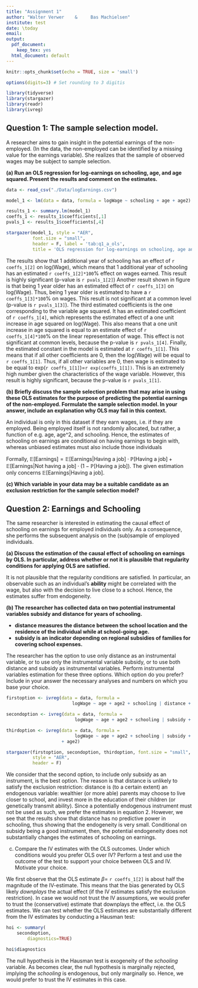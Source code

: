 ```yaml
---
title: "Assignment 1"
author: "Walter Verwer    &     Bas Machielsen"
institute: test
date: \today
email: 
output:
  pdf_document: 
    keep_tex: yes
  html_document: default
---
```


```r
knitr::opts_chunk$set(echo = TRUE, size = 'small')

options(digits=3) # Set rounding to 3 digitis

library(tidyverse)
library(stargazer)
library(readr)
library(ivreg)
```

## Question 1: The sample selection model. 

A researcher aims to gain insight in the potential earnings of the non-employed. (In the data, the non-employed can be identified by a missing value for the earnings variable). She realizes that the sample of observed wages may be subject to sample selection.

__(a) Run an OLS regression for log-earnings on schooling, age, and age squared. Present the results and comment on the estimates.__
    
```r
data <- read_csv("./Data/logEarnings.csv")
```
    
```r
model_1 <- lm(data = data, formula = logWage ~ schooling + age + age2)

results_1 <- summary.lm(model_1)
coeffs_1 <- results_1$coefficients[,1]
pvals_1 <- results_1$coefficients[,4]

stargazer(model_1, style = "AER", 
          font.size = "small",
          header = F, label = 'tab:q1_a_ols', 
          title = 'OLS regression for log-earnings on schooling, age and age squared.')
```

The results show that 1 additional year of schooling has an effect of `r coeffs_1[2]` on log(Wage), which means that 1 additional year of schooling has an estimated `r coeffs_1[2]*100`% effect on wages earned. This result is highly significant (p-value is `r pvals_1[2]`) Another result shown in figure \ref{tab:q1_a_ols} is that being 1 year older has an estimated effect of `r coeffs_1[3]` on log(Wage). Thus, being 1 year older is estimated to have a `r coeffs_1[3]*100`% on wages. This result is not significant at a common level (p-value is `r pvals_1[3]`). The third estimated coefficients is the one corresponding to the variable age squared. It has an estimated coefficient of `r coeffs_1[4]`, which represents the estimated effect of a one unit increase in age squared on log(Wage). This also means that a one unit increase in age squared is equal to an estimate effect of `r coeffs_1[4]*100`% on the linear representation of wage. This effect is not significant at common levels, because the p-value is `r pvals_1[4]`. Finally, the estimated constant in the model is estimated at `r coeffs_1[1]`. This means that if all other coefficients are 0, then the log(Wage) will be equal to `r coeffs_1[1]`. Thus, if all other variables are 0, then wage is estimated to be equal to exp(`r coeffs_1[1]`)=`r exp(coeffs_1[1])`. This is an extremely high number given the characteristics of the wage variable. However, this result is highly significant, because the p-value is `r pvals_1[1]`.

__(b) Briefly discuss the sample selection problem that may arise in using these OLS estimates for the purpose of predicting the potential earnings of the non-employed. Formulate the sample selection model. In your answer, include an explanation why OLS may fail in this context.__

An individual is only in this dataset if they earn wages, i.e. if they are employed. Being employed itself is not randomly allocated, but rather, a function of e.g. age, age^2, and schooling. Hence, the estimates of schooling on earnings are conditional on having earnings to begin with, whereas unbiased estimates must also include those individuals 

Formally, $\mathbb{E}[\text{Earnings}] = \mathbb{E[\text{Earnings}|\text{Having a job}]} \cdot \mathbb{P}[\text{Having a job}] + \mathbb{E[\text{Earnings}|\text{Not having a job}]} \cdot (1-\mathbb{P[\text{Having a job}]})$. The given estimation only concerns $\mathbb{E[\text{Earnings}|\text{Having a job}]}$. 

__(c) Which variable in your data may be a suitable candidate as an exclusion restriction for the sample selection model?__



## Question 2: Earnings and Schooling

The same researcher is interested in estimating the causal effect of schooling on earnings for employed individuals only. As a consequence, she performs the subsequent analysis on the (sub)sample of employed individuals.

__(a) Discuss the estimation of the causal effect of schooling on earnings by OLS. In particular, address whether or not it is plausible that regularity conditions for applying OLS are satisfied.__

It is not plausible that the regularity conditions are satisfied. In particular, an observable such as an individual's __ability__ might be correlated with the wage, but also with the decision to live close to a school. Hence, the estimates suffer from endogeneity.

__(b) The researcher has collected data on two potential instrumental variables subsidy and distance for years of schooling.__

- __distance measures the distance between the school location and the residence of the individual while at school-going age.__
- __subsidy is an indicator depending on regional subsidies of families for covering school expenses.__
    
The researcher has the option to use only distance as an instrumental variable, or to use only the instrumental variable subsidy, or to use both distance and subsidy as instrumental variables. Perform instrumental variables estimation for these three options. Which option do you prefer? Include in your answer the necessary analyses and numbers on which you base your choice.

```r
firstoption <- ivreg(data = data, formula = 
                         logWage ~ age + age2 + schooling | distance + age + age2)

secondoption <- ivreg(data = data, formula =
                          logWage ~ age + age2 + schooling | subsidy + age + age2)

thirdoption <- ivreg(data = data, formula =
                          logWage ~ age + age2 + schooling | subsidy + distance + age 
                     + age2)
```

```r
stargazer(firstoption, secondoption, thirdoption, font.size = "small", 
          style = "AER", 
          header = F)
```

We consider that the second option, to include only subsidy as an instrument, is the best option. The reason is that distance is unlikely to satisfy the exclusion restriction: distance is (to a certain extent) an endogenous variable: wealthier (or more able) parents may choose to live closer to school, and invest more in the education of their children (or genetically transmit ability). Since a potentially endogenous instrument must not be used as such, we prefer the estimates in equation 2. However, we see that the results show that distance has no predictive power in schooling, thus showing that the endogeneity is very small. Conditional on subsidy being a good instrument, then, the potential endogeneity does not substantially changes the estimates of schooling on earnings. 

(c) Compare the IV estimates with the OLS outcomes.  Under which conditions  would  you  prefer  OLS  over  IV?  Perform  a  test  and  use  the outcome of the test to support your choice between OLS and IV. Motivate your choice.

We first observe that the OLS estimate $\beta =$ `r coeffs_1[2]` is about half the magnitude of the IV-estimate. This means that the bias generated by OLS likely _downplays_ the actual effect (if the IV estimates satisfy the exclusion restriction). In case we would not trust the IV assumptions, we would prefer to trust the (conservative) estimate that downplays the effect, i.e. the OLS estimates. We can test whether the OLS estimates are substantially different from the IV estimates by conducting a Hausman test:

```r
hoi <- summary(
    secondoption, 
        diagnostics=TRUE)

hoi$diagnostics
```

The null hypothesis in the Hausman test is exogeneity of the _schooling_ variable. As becomes clear, the null hypothesis is marginally rejected, implying the _schooling_ is endogenous, but only marginally so. Hence, we would prefer to trust the IV estimates in this case. 

